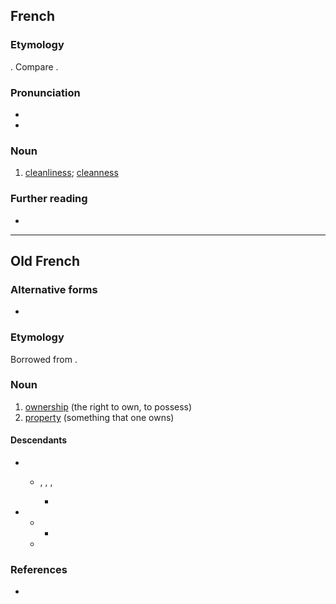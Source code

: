==French==

===Etymology===
{{af|fr|propre|-eté}}. Compare {{m|fr|propriété}}.

===Pronunciation===
* {{fr-IPA}}
* {{audio|fr|Fr-propreté.ogg|Audio}}

===Noun===
{{fr-noun|f}}

# [[cleanliness]]; [[cleanness]]

===Further reading===
* {{R:TLFi}}

----

==Old French==

===Alternative forms===
* {{l|fro|proprieté}}

===Etymology===
Borrowed from {{bor|fro|la|proprietas|proprietas, proprietatem}}.

===Noun===
{{fro-noun|f}} {{term-label|fro|often|Anglo-Norman}}

# [[ownership]] (the right to own, to possess)
# [[property]] (something that one owns)

====Descendants====
* {{desc|xno|propreté}}
** {{desc|enm|propertee|bor=1}}, {{l|enm|properte}}, {{l|enm|propirte}}, {{l|enm|proprete}}
*** {{desc|en|property}}
* {{desc|frm|proprieté}}
** {{desc|enm|propriete|t=ownership|bor=1}}
*** {{desc|en|propriety}}
** {{desc|fr|propriété}}

===References===
* {{R:Anglo-Norman On-Line Hub}}